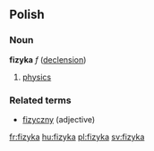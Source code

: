 ==Polish==
===Noun===
'''fizyka''' ''f'' ([[Wiktionary Appendix:Polish hard feminine noun declension|declension]])
# [[physics]]

===Related terms===
* [[fizyczny]] (adjective)

[[fr:fizyka]]
[[hu:fizyka]]
[[pl:fizyka]]
[[sv:fizyka]]